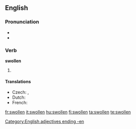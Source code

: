 ==English==

===Pronunciation===
* {{IPA|/'swɒlən/}}
* {{rhymes|əʊlən}}

===Verb===
'''swollen'''

# {{past participle of| to [[swell]]}}

====Translations====
* Czech: {{t|cs|oteklý|m}}, {{t|cs|zvětšený|m}}
* Dutch: {{t|de|gezwollen}}
* French: {{t+|fr|gonflé}}

[[Category:English adjectives ending -en]]

[[fr:swollen]]
[[it:swollen]]
[[hu:swollen]]
[[fi:swollen]]
[[ta:swollen]]
[[te:swollen]]